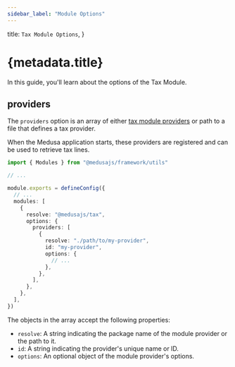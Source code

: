 ```yaml
---
sidebar_label: "Module Options"
---
```



  title: `Tax Module Options`,
}

# {metadata.title}

In this guide, you'll learn about the options of the Tax Module.

## providers

The `providers` option is an array of either [tax module providers](../tax-provider/page.mdx) or path to a file that defines a tax provider.

When the Medusa application starts, these providers are registered and can be used to retrieve tax lines.

```ts title="medusa-config.ts"
import { Modules } from "@medusajs/framework/utils"

// ...

module.exports = defineConfig({
  // ...
  modules: [
    {
      resolve: "@medusajs/tax",
      options: {
        providers: [
          {
            resolve: "./path/to/my-provider",
            id: "my-provider",
            options: {
              // ...
            },
          },
        ],
      },
    },
  ],
})
```

The objects in the array accept the following properties:

- `resolve`: A string indicating the package name of the module provider or the path to it.
- `id`: A string indicating the provider's unique name or ID.
- `options`: An optional object of the module provider's options.
